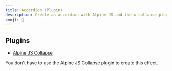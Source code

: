 ```yaml
---
title: Accordion (Plugin)
description: Create an accordion with Alpine JS and the x-collapse plugin to provide a smooth transition.
emoji: 📖
---
```


## Plugins

- [Alpine JS Collapse](https://alpinejs.dev/plugins/collapse)

You don't have to use the Alpine JS Collapse plugin to create this effect.

<Preview componentId="accordion-plugin" />
